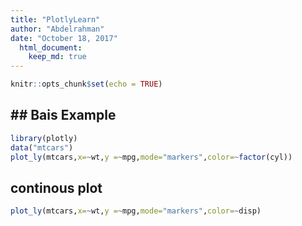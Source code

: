 ```yaml
---
title: "PlotlyLearn"
author: "Abdelrahman"
date: "October 18, 2017"
  html_document:
    keep_md: true
---
```


```r
knitr::opts_chunk$set(echo = TRUE)
```

## Bais Example
---

```r
library(plotly)
data("mtcars")
plot_ly(mtcars,x=~wt,y =~mpg,mode="markers",color=~factor(cyl))

```

## continous plot
```r
plot_ly(mtcars,x=~wt,y =~mpg,mode="markers",color=~disp)

```

```r

```